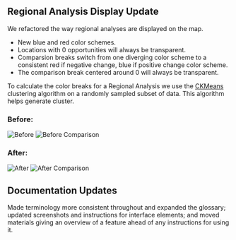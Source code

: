 ## Regional Analysis Display Update

We refactored the way regional analyses are displayed on the map.

- New blue and red color schemes.
- Locations with 0 opportunities will always be transparent.
- Comparsion breaks switch from one diverging color scheme to a consistent red if negative change, blue if positive change color scheme.
- The comparison break centered around 0 will always be transparent.

To calculate the color breaks for a Regional Analysis we use the [CKMeans](https://simplestatistics.org/docs/#ckmeans) clustering algorithm on a randomly sampled subset of data. This algorithm helps generate cluster.

### Before:

![Before](/img/changelog/20200210/before.jpg)
![Before Comparison](/img/changelog/20200210/comparison-before.jpg)

### After:

![After](/img/changelog/20200210/after.jpg)
![After Comparison](/img/changelog/20200210/comparison-after.jpg)

## Documentation Updates

Made terminology more consistent throughout and expanded the glossary; updated screenshots and instructions for interface elements; and moved materials giving an overview of a feature ahead of any instructions for using it.
